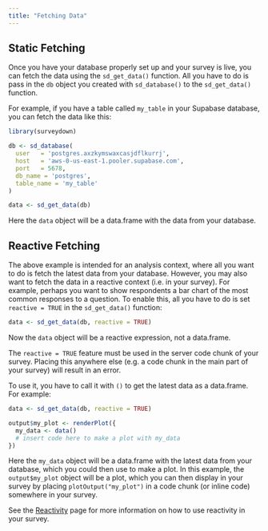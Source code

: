 ```yaml
---
title: "Fetching Data"
---
```


## Static Fetching

Once you have your database properly set up and your survey is live, you can fetch the data using the `sd_get_data()` function. All you have to do is pass in the `db` object you created with `sd_database()` to the `sd_get_data()` function. 

For example, if you have a table called `my_table` in your Supabase database, you can fetch the data like this:

```r
library(surveydown)

db <- sd_database(
  user   = 'postgres.axzkymswaxcasjdflkurrj',
  host   = 'aws-0-us-east-1.pooler.supabase.com',
  port   = 5678,
  db_name = 'postgres',
  table_name = 'my_table'
)

data <- sd_get_data(db)
```

Here the `data` object will be a data.frame with the data from your database.

## Reactive Fetching

The above example is intended for an analysis context, where all you want to do is fetch the latest data from your database. However, you may also want to fetch the data in a reactive context (i.e. in your survey). For example, perhaps you want to show respondents a bar chart of the most common responses to a question. To enable this, all you have to do is set `reactive = TRUE` in the `sd_get_data()` function:

```r
data <- sd_get_data(db, reactive = TRUE)
```

Now the `data` object will be a reactive expression, not a data.frame. 

::: {.callout-important}

The `reactive = TRUE` feature must be used in the server code chunk of your survey. Placing this anywhere else (e.g. a code chunk in the main part of your survey) will result in an error.

:::

To use it, you have to call it with `()` to get the latest data as a data.frame. For example:

```r
data <- sd_get_data(db, reactive = TRUE)

output$my_plot <- renderPlot({  
  my_data <- data()
  # insert code here to make a plot with my_data
})
```

Here the `my_data` object will be a data.frame with the latest data from your database, which you could then use to make a plot. In this example, the `output$my_plot` object will be a plot, which you can then display in your survey by placing `plotOutput("my_plot")` in a code chunk (or inline code) somewhere in your survey.

See the [Reactivity](reactivity.qmd) page for more information on how to use reactivity in your survey.
